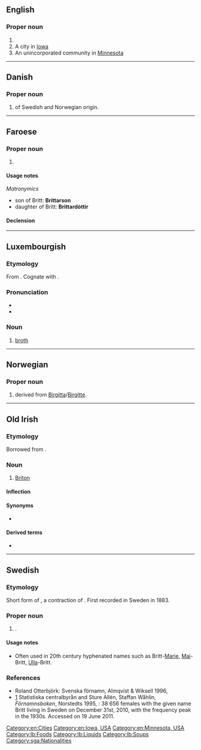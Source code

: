 {{also|britt}}
==English==

===Proper noun===
{{en-proper noun}}

# {{surname|en}}
# A city in [[Iowa]]
# An unincorporated community in [[Minnesota]]

[[Category:en:Cities]]
[[Category:en:Iowa, USA]]
[[Category:en:Minnesota, USA]]

----

==Danish==

===Proper noun===
{{da-proper noun}}

# {{given name|da|female}} of Swedish and Norwegian origin.

----

==Faroese==

===Proper noun===
{{head|fo|proper noun|g=f}}

# {{given name|fo|female}}

====Usage notes====
''Matronymics''
* son of Britt: '''Brittarson'''
* daughter of Britt: '''Brittardóttir'''

====Declension====
{{fo-decl-proper-noun-s-indef|Britt|Britt|Britt|Brittar}}

----

==Luxembourgish==

===Etymology===
From {{etyl|gem-pro|lb}} {{m|gem-pro|*bruþą}}. Cognate with {{cog|en|broth}}.

===Pronunciation===
* {{IPA|lb|/bʀit/}}
* {{rhymes|lb|it}}

===Noun===
{{lb-noun|f}}

# [[broth]]

[[Category:lb:Foods]]
[[Category:lb:Liquids]]
[[Category:lb:Soups]]

----

==Norwegian==

===Proper noun===
{{no-proper noun}}

# {{given name|no|female}} derived from [[Birgitta]]/[[Birgitte]].

----

==Old Irish==

===Etymology===
Borrowed from {{bor|sga|la|Brittō}}.

===Noun===
{{sga-noun|m}}

# [[Briton]]

====Inflection====
{{rfinfl|sga|noun}}

====Synonyms====
* {{l|sga|Breta}}

====Derived terms====
* {{l|sga|brittach|gloss=stammering, stuttering}}

[[Category:sga:Nationalities]]

----

==Swedish==

===Etymology===
Short form of {{m|sv|Britta}}, a contraction of {{m|sv|Birgitta}}. First recorded in Sweden in 1883.

===Proper noun===
{{sv-proper noun|c}}

# {{given name|sv|female}}.

====Usage notes====
* Often used in 20th century hyphenated names such as Britt-[[Marie]], [[Maj]]-Britt, [[Ulla]]-Britt.

===References===
* Roland Otterbjörk: Svenska förnamn, Almqvist & Wiksell 1996, {{ISBN|91-21-10937-0}}
* [https://web.archive.org/web/20100328044612/http://www.scb.se/Pages/NameSearch____259432.aspx] Statistiska centralbyrån and Sture Allén, Staffan Wåhlin, ''Förnamnsboken'', Norstedts 1995, {{ISBN|9119551622}}: 38 656 females with the given name Britt living in Sweden on December 31st, 2010, with the frequency peak in the 1930s. Accessed on 19 June 2011.